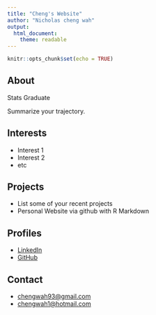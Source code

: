 ```yaml
---
title: "Cheng's Website"
author: "Nicholas cheng wah"
output: 
  html_document:
    theme: readable
---
```


```r
knitr::opts_chunk$set(echo = TRUE)
```

## About

Stats Graduate

Summarize your trajectory.

## Interests

* Interest 1
* Interest 2
* etc

## Projects

* List some of your recent projects
* Personal Website via github with R Markdown

## Profiles 

* [LinkedIn](https://www.linkedin.com/in/yourprofile/)
* [GitHub](http://github.com/cheng-wah)

## Contact

* [chengwah93@gmail.com](mailto:chengwah93@gmail.com)
* [chengwah1@hotmail.com](mailto:chengwah1@hotmail.com)
